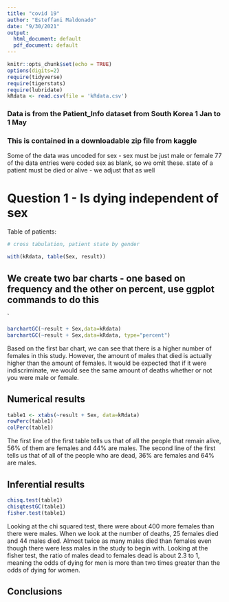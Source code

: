 ```yaml
---
title: "covid 19"
author: "Esteffani Maldonado"
date: "9/30/2021"
output:
  html_document: default
  pdf_document: default
---
```


```r
knitr::opts_chunk$set(echo = TRUE)
options(digits=2)
require(tidyverse)
require(tigerstats)
require(lubridate)
kRdata <- read.csv(file = 'kRdata.csv')
```
### Data is from the Patient_Info dataset from South Korea 1 Jan to 1 May 
### This is contained in a downloadable zip file from kaggle

Some of the data was uncoded for sex - sex must be just male or female
77 of the data entries were coded sex  as blank, so we omit these.
state of a patient must be died or alive - we adjust that as well   
  
# Question 1 - Is dying independent of sex




Table of patients:
```r

# cross tabulation, patient state by gender

with(kRdata, table(Sex, result))

```

## We create two bar charts - one based on frequency and the other on percent, use ggplot commands to do this

`
```r
barchartGC(~result + Sex,data=kRdata)
barchartGC(~result + Sex,data=kRdata, type="percent")

```
    
Based on the first bar chart, we can see that there is a higher number of females in this study. However, the amount of males that died is actually higher than the amount of females. It would be expected that if it were indiscriminate, we would see the same amount of deaths whether or not you were male or female.
  



  
## Numerical results

```r
table1 <- xtabs(~result + Sex, data=kRdata)
rowPerc(table1)
colPerc(table1)
```
The first line of the first table tells us that of all the people that remain alive, 56% of them are females and 44% are males. The second line of the first tells us that of all of the people who are dead, 36% are females and 64% are males.

## Inferential results 

```r
chisq.test(table1)
chisqtestGC(table1)
fisher.test(table1)
```

Looking at the chi squared test, there were about 400 more females than there were males. When we look at the number of deaths, 25 females died and 44 males died. Almost twice as many males died than females even though there were less males in the study to begin with. Looking at the fisher test, the ratio of males dead to females dead is about 2.3 to 1, meaning the odds of dying for men is more than two times greater than the odds of dying for women.

## Conclusions

